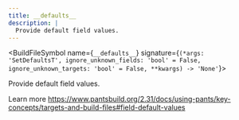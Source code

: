 ```yaml
---
title: __defaults__
description: |
  Provide default field values.
---
```



<BuildFileSymbol name={`__defaults__`} signature={`(*args: 'SetDefaultsT', ignore_unknown_fields: 'bool' = False, ignore_unknown_targets: 'bool' = False, **kwargs) -> 'None'`}>

Provide default field values.

Learn more https://www.pantsbuild.org/2.31/docs/using-pants/key-concepts/targets-and-build-files#field-default-values

</BuildFileSymbol>

